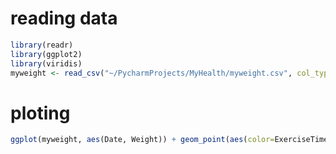 # reading data
```r
library(readr)
library(ggplot2)
library(viridis)
myweight <- read_csv("~/PycharmProjects/MyHealth/myweight.csv", col_types = cols(Date = col_datetime(format = "%Y-%m-%d")))
```

# ploting 
```r
ggplot(myweight, aes(Date, Weight)) + geom_point(aes(color=ExerciseTime)) + geom_smooth(method='loess', span=0.2) + scale_color_viridis('Weekly ExerciseTime(mins)', option='plasma') + theme(legend.position = c(0.85, 0.85), legend.background = element_rect(fill=alpha('grey', 0))) + ylab('Weight(kg)') + labs(title='BodyMass') + scale_y_continuous(breaks=seq(round(min(myweight$Weight), 0), round(max(myweight$Weight), 0) + 1, 1)) + scale_x_datetime(date_breaks = 'month')
```


